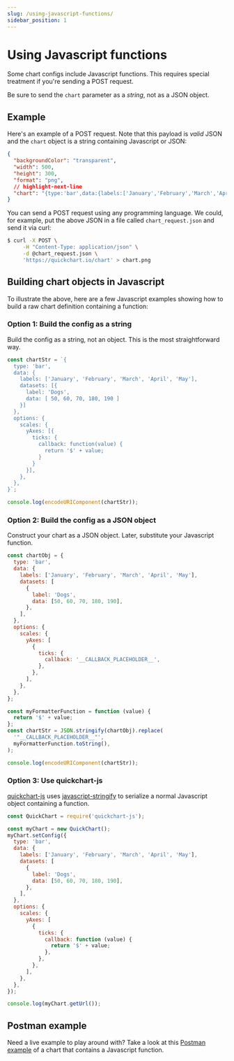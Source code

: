 ```yaml
---
slug: /using-javascript-functions/
sidebar_position: 1
---
```


# Using Javascript functions

Some chart configs include Javascript functions. This requires special treatment if you're sending a POST request.

Be sure to send the `chart` parameter as a _string_, not as a JSON object.

## Example

Here's an example of a POST request. Note that this payload is _valid_ JSON and the `chart` object is a string containing Javascript or JSON:

```json
{
  "backgroundColor": "transparent",
  "width": 500,
  "height": 300,
  "format": "png",
  // highlight-next-line
  "chart": "{type:'bar',data:{labels:['January','February','March','April','May'],datasets:[{label:'Dogs',data:[50,60,70,180,190]}]},options:{scales:{yAxes:[{ticks:{callback:function(value){return'$'+value;}}}]}}}"
}
```

You can send a POST request using any programming language. We could, for example, put the above JSON in a file called `chart_request.json` and send it via curl:

```sh
$ curl -X POST \
     -H "Content-Type: application/json" \
     -d @chart_request.json \
     'https://quickchart.io/chart' > chart.png
```

## Building chart objects in Javascript

To illustrate the above, here are a few Javascript examples showing how to build a raw chart definition containing a function:

### Option 1: Build the config as a string

Build the config as a string, not an object. This is the most straightforward way.

```js
const chartStr = `{
  type: 'bar',
  data: {
    labels: ['January', 'February', 'March', 'April', 'May'],
    datasets: [{
      label: 'Dogs',
      data: [ 50, 60, 70, 180, 190 ]
    }]
  },
  options: {
    scales: {
      yAxes: [{
        ticks: {
          callback: function(value) {
            return '$' + value;
          }
        }
      }],
    },
  },
}`;

console.log(encodeURIComponent(chartStr));
```

### Option 2: Build the config as a JSON object

Construct your chart as a JSON object. Later, substitute your Javascript function.

```js
const chartObj = {
  type: 'bar',
  data: {
    labels: ['January', 'February', 'March', 'April', 'May'],
    datasets: [
      {
        label: 'Dogs',
        data: [50, 60, 70, 180, 190],
      },
    ],
  },
  options: {
    scales: {
      yAxes: [
        {
          ticks: {
            callback: '__CALLBACK_PLACEHOLDER__',
          },
        },
      ],
    },
  },
};

const myFormatterFunction = function (value) {
  return '$' + value;
};
const chartStr = JSON.stringify(chartObj).replace(
  '"__CALLBACK_PLACEHOLDER__"',
  myFormatterFunction.toString(),
);

console.log(encodeURIComponent(chartStr));
```

### Option 3: Use quickchart-js

[quickchart-js](https://github.com/typpo/quickchart-js) uses [javascript-stringify](https://github.com/blakeembrey/javascript-stringify) to serialize a normal Javascript object containing a function.

```js
const QuickChart = require('quickchart-js');

const myChart = new QuickChart();
myChart.setConfig({
  type: 'bar',
  data: {
    labels: ['January', 'February', 'March', 'April', 'May'],
    datasets: [
      {
        label: 'Dogs',
        data: [50, 60, 70, 180, 190],
      },
    ],
  },
  options: {
    scales: {
      yAxes: [
        {
          ticks: {
            callback: function (value) {
              return '$' + value;
            },
          },
        },
      ],
    },
  },
});

console.log(myChart.getUrl());
```

## Postman example

Need a live example to play around with? Take a look at this [Postman example](https://www.postman.com/speeding-flare-926667/workspace/quickchart-public-workspace/request/11849833-ffb00e95-690f-44e6-b979-5ec412a2e718) of a chart that contains a Javascript function.
